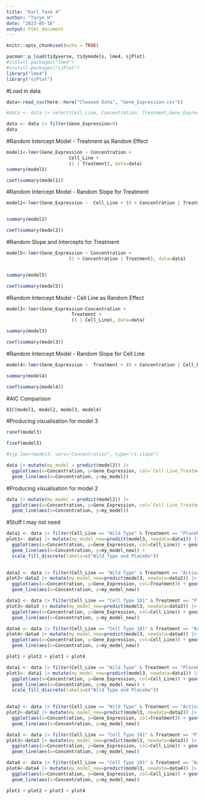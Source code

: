 ```yaml
---
title: "Karl Task 4"
author: "Taryn H"
date: "2023-05-18"
output: html_document
---
```


```r
knitr::opts_chunk$set(echo = TRUE)
```

```r
pacman::p_load(tidyverse, tidymodels, lme4, sjPlot)
#install.packages("lme4")
#install.packages("sjPlot")
library("lme4")
library("sjPlot")

```


#Load in data
```r
data<-read_csv(here::here("Cleaned Data", "Gene_Expression.csv"))

#data <- data |> select(Cell_Line, Concentration, Treatment,Gene_Expression)

data <- data |> filter(Gene_Expression>0)
data
```

#Random Intercept Model - Treatment as Random Effect
```r
model1<-lmer(Gene_Expression ~ Concentration + 
                       Cell_Line +
                       (1 | Treatment), data=data)
summary(model1)

coef(summary(model1))
```

#Random Intercept Model - Random Slope for Treatment
```r
model2<-lmer(Gene_Expression ~  Cell_Line + (0 + Concentration | Treatment), data=data)


summary(model2)

coef(summary(model2))

```

#Random Slope and Intercepts for Treatment
```r
model5<-lmer(Gene_Expression ~ Concentration + 
                       (1 + Concentration | Treatment), data=data)


summary(model5)

coef(summary(model5))
```


#Random Intercept Model - Cell Line as Random Effect
```r
model3<-lmer(Gene_Expression~Concentration + 
                        Treatment +
                        (1 | Cell_Line), data=data)

summary(model3)

coef(summary(model3))
```

#Random Intercept Model - Random Slope for Cell Line
```r
model4<-lmer(Gene_Expression ~  Treatment + (0 + Concentration | Cell_Line), data=data)

summary(model4)

coef(summary(model4))
```



#AIC Comparison
```r
AIC(model1, model2, model3, model4)
```

#Producing visualisation for model 3
```r
ranef(model3)

fixef(model3)

#sjp.lmer(model3, vars="Concentration", type="ri.slope")

data |> mutate(my_model = predict(model3)) |>
  ggplot(aes(x=Concentration, y=Gene_Expression, col=`Cell Line_Treatment`)) + geom_point() +
  geom_line(aes(x=Concentration, y=my_model))


```

#Producing visualisation for model 2
```r

data |> mutate(my_model = predict(model2)) |>
  ggplot(aes(x=Concentration, y=Gene_Expression, col=`Cell Line_Treatment`)) + geom_point() +
  geom_line(aes(x=Concentration, y=my_model))

```



#Stuff I may not need
```r
data1 <- data |> filter(Cell_Line == "Wild Type" & Treatment == "Placebo")
plot1<- data1 |> mutate(my_model_new=predict(model3, newdata=data1)) |> 
  ggplot(aes(x=Concentration, y=Gene_Expression, col=Cell_Line)) + geom_point() +
  geom_line(aes(x=Concentration, y=my_model_new)) + 
  scale_fill_discrete(labels=c("Wild Type and Placebo"))
  

data2 <- data |> filter(Cell_Line == "Wild Type" & Treatment == "Activating Factor 42")
plot2<-data2 |> mutate(my_model_new=predict(model3, newdata=data2)) |> 
  ggplot(aes(x=Concentration, y=Gene_Expression, col=Treatment)) + geom_point() +
  geom_line(aes(x=Concentration, y=my_model_new))

data3 <- data |> filter(Cell_Line == "Cell Type 101" & Treatment == "Placebo")
plot3<-data3 |> mutate(my_model_new=predict(model3, newdata=data3)) |> 
  ggplot(aes(x=Concentration, y=Gene_Expression, col=Cell_Line)) + geom_point() +
  geom_line(aes(x=Concentration, y=my_model_new))

data4 <- data |> filter(Cell_Line == "Cell Type 101" & Treatment == "Activating Factor 42")
plot4<-data4 |> mutate(my_model_new=predict(model3, newdata=data4)) |> 
  ggplot(aes(x=Concentration, y=Gene_Expression, col=Cell_Line)) + geom_point() +
  geom_line(aes(x=Concentration, y=my_model_new))

plot1 + plot2 + plot3 + plot4

data1 <- data |> filter(Cell_Line == "Wild Type" & Treatment == "Placebo")
plot1<- data1 |> mutate(my_model_new=predict(model3, newdata=data1)) |> 
  ggplot(aes(x=Concentration, y=Gene_Expression, col=Cell_Line)) + geom_point() +
  geom_line(aes(x=Concentration, y=my_model_new)) + 
  scale_fill_discrete(labels=c("Wild Type and Placebo"))
  

data2 <- data |> filter(Cell_Line == "Wild Type" & Treatment == "Activating Factor 42")
plot2<-data2 |> mutate(my_model_new=predict(model3, newdata=data2)) |> 
  ggplot(aes(x=Concentration, y=Gene_Expression, col=Treatment)) + geom_point() +
  geom_line(aes(x=Concentration, y=my_model_new))

data3 <- data |> filter(Cell_Line == "Cell Type 101" & Treatment == "Placebo")
plot3<-data3 |> mutate(my_model_new=predict(model3, newdata=data3)) |> 
  ggplot(aes(x=Concentration, y=Gene_Expression, col=Cell_Line)) + geom_point() +
  geom_line(aes(x=Concentration, y=my_model_new))

data4 <- data |> filter(Cell_Line == "Cell Type 101" & Treatment == "Activating Factor 42")
plot4<-data4 |> mutate(my_model_new=predict(model3, newdata=data4)) |> 
  ggplot(aes(x=Concentration, y=Gene_Expression, col=Cell_Line)) + geom_point() +
  geom_line(aes(x=Concentration, y=my_model_new))

plot1 + plot2 + plot3 + plot4

```

